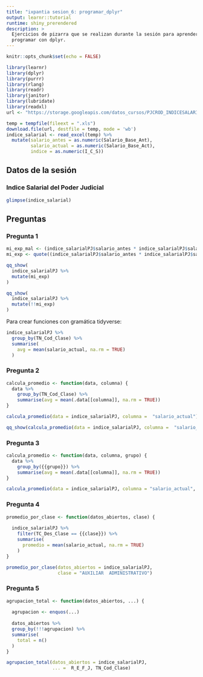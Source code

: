 ```yaml
---
title: "ixpantia sesion_6: programar_dplyr"
output: learnr::tutorial
runtime: shiny_prerendered
description: >
  Ejercicios de pizarra que se realizan durante la sesión para aprender sobre
  programar con dplyr.
---
```


```r
knitr::opts_chunk$set(echo = FALSE)

library(learnr)
library(dplyr)
library(purrr)
library(rlang)
library(readr)
library(janitor)
library(lubridate)
library(readxl)
url <- "https://storage.googleapis.com/datos_cursos/PJCROD_INDICESALARIAL_V1.xls"

temp = tempfile(fileext = ".xls")
download.file(url, destfile = temp, mode = 'wb')
indice_salarial <- read_excel(temp) %>% 
  mutate(salario_antes = as.numeric(Salario_Base_Ant),
         salario_actual = as.numeric(Salario_Base_Act),
         indice = as.numeric(I_C_S))
```

## Datos de la sesión

### Indice Salarial del Poder Judicial
```r
glimpse(indice_salarial)
```

## Preguntas

### Pregunta 1 
```r
mi_exp_mal <- (indice_salarialPJ$salario_antes * indice_salarialPJ$salario_actual) / indice_salarialPJ$indice
mi_exp <- quote((indice_salarialPJ$salario_antes * indice_salarialPJ$salario_actual) / indice_salarialPJ$indice) 

qq_show(
  indice_salarialPJ %>% 
  mutate(mi_exp)
)

qq_show(
  indice_salarialPJ %>% 
  mutate(!!mi_exp)
)
```

Para crear funciones con gramática tidyverse:
```r
indice_salarialPJ %>%
  group_by(TN_Cod_Clase) %>%
  summarise(
    avg = mean(salario_actual, na.rm = TRUE)
  )
```

### Pregunta 2
```r
calcula_promedio <- function(data, columna) {
  data %>%
    group_by(TN_Cod_Clase) %>% 
    summarise(avg = mean(.data[[columna]], na.rm = TRUE))
}

calcula_promedio(data = indice_salarialPJ, columna =  "salario_actual")

qq_show(calcula_promedio(data = indice_salarialPJ, columna =  "salario_actual"))
```

### Pregunta 3
```r
calcula_promedio <- function(data, columna, grupo) {
  data %>%
    group_by({{grupo}}) %>% 
    summarise(avg = mean(.data[[columna]], na.rm = TRUE))
}

calcula_promedio(data = indice_salarialPJ, columna = "salario_actual", grupo = R_E_F_J)
```

### Pregunta 4
```r
promedio_por_clase <- function(datos_abiertos, clase) {
  
  indice_salarialPJ %>% 
    filter(TC_Des_Clase == {{clase}}) %>% 
    summarise(
      promedio = mean(salario_actual, na.rm = TRUE)
    )
}

promedio_por_clase(datos_abiertos = indice_salarialPJ,
                   clase = "AUXILIAR  ADMINISTRATIVO")
```

### Pregunta 5
```r
agrupacion_total <- function(datos_abiertos, ...) {
  
  agrupacion <- enquos(...)
  
  datos_abiertos %>% 
  group_by(!!!agrupacion) %>% 
  summarise(
    total = n()
  )
}

agrupacion_total(datos_abiertos = indice_salarialPJ, 
                 ... =  R_E_F_J, TN_Cod_Clase)
```
